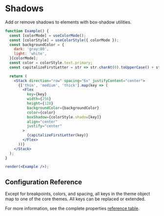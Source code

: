 
# Shadows

Add or remove shadows to elements with box-shadow utilities.

<ThemeParser theme="shadows" />

```jsx noInline
function Example() {
  const [colorMode] = useColorMode();
  const [colorStyle] = useColorStyle({ colorMode });
  const backgroundColor = {
    dark: 'gray:80',
    light: 'white',
  }[colorMode];
  const color = colorStyle.text.primary;
  const capitalizeFirstLetter = str => str.charAt(0).toUpperCase() + str.slice(1);

  return (
    <Stack direction="row" spacing="6x" justifyContent="center">
      {['thin', 'medium', 'thick'].map(key => (
        <Flex
          key={key}
          width={256}
          height={128}
          backgroundColor={backgroundColor}
          color={color}
          boxShadow={colorStyle.shadow[key]}
          align="center"
          justify="center"
        >
          {capitalizeFirstLetter(key)}
        </Flex>
      ))}
    </Stack>
  );
}

render(<Example />);
```

## Configuration Reference

Except for breakpoints, colors, and spacing, all keys in the theme object map to one of the core themes. All keys can be replaced or extended.

For more information, see the complete properties <a href="https://styled-system.com/table" target="_blank">reference table</a>.
